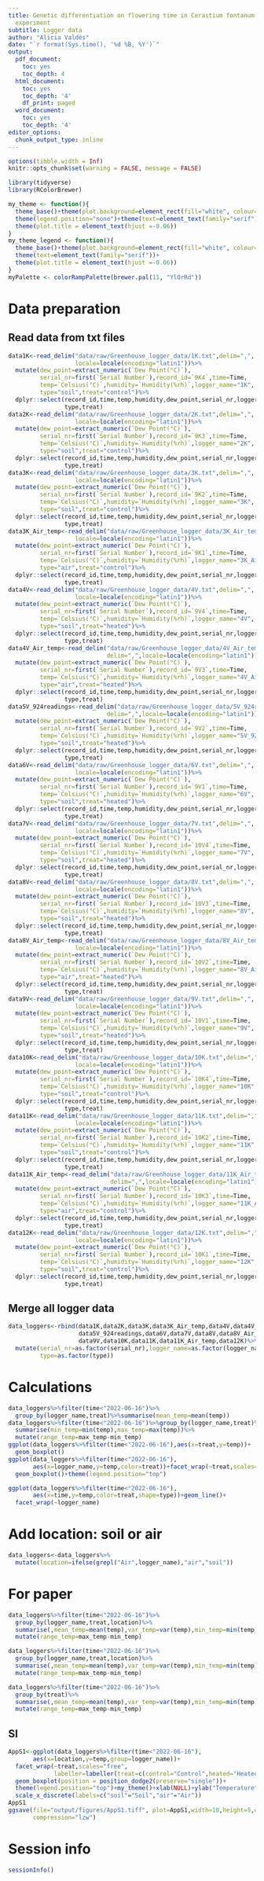 ```yaml
---
title: Genetic differentiation on flowering time in Cerastium fontanum using a greenhouse
  experiment
subtitle: Logger data
author: "Alicia Valdés"
date: "`r format(Sys.time(), '%d %B, %Y')`"
output:
  pdf_document:
    toc: yes
    toc_depth: 4
  html_document:
    toc: yes
    toc_depth: '4'
    df_print: paged
  word_document:
    toc: yes
    toc_depth: '4'
editor_options:
  chunk_output_type: inline
---
```


```r
options(tibble.width = Inf)
knitr::opts_chunk$set(warning = FALSE, message = FALSE) 
```

```r
library(tidyverse)
library(RColorBrewer)
```

```r
my_theme <- function(){
  theme_base()+theme(plot.background=element_rect(fill="white", colour=NA))+
  theme(legend.position="none")+theme(text=element_text(family="serif"))+
  theme(plot.title = element_text(hjust =-0.06))
}
my_theme_legend <- function(){
  theme_base()+theme(plot.background=element_rect(fill="white", colour=NA))+
  theme(text=element_text(family="serif"))+
  theme(plot.title = element_text(hjust =-0.06))
}
myPalette <- colorRampPalette(brewer.pal(11, "YlOrRd"))
```

# Data preparation

## Read data from txt files

```r
data1K<-read_delim("data/raw/Greenhouse_logger_data/1K.txt",delim=",",
                   locale=locale(encoding="latin1"))%>%
  mutate(dew_point=extract_numeric(`Dew Point(°C)`),
         serial_nr=first(`Serial Number`),record_id=`9K4`,time=Time,
         temp=`Celsius(°C)`,humidity=`Humidity(%rh)`,logger_name="1K",
         type="soil",treat="control")%>%
  dplyr::select(record_id,time,temp,humidity,dew_point,serial_nr,logger_name,
                type,treat)
data2K<-read_delim("data/raw/Greenhouse_logger_data/2K.txt",delim=",",
                   locale=locale(encoding="latin1"))%>%
  mutate(dew_point=extract_numeric(`Dew Point(°C)`),
         serial_nr=first(`Serial Number`),record_id=`9K3`,time=Time,
         temp=`Celsius(°C)`,humidity=`Humidity(%rh)`,logger_name="2K",
         type="soil",treat="control")%>%
  dplyr::select(record_id,time,temp,humidity,dew_point,serial_nr,logger_name,
                type,treat)
data3K<-read_delim("data/raw/Greenhouse_logger_data/3K.txt",delim=",",
                   locale=locale(encoding="latin1"))%>%
  mutate(dew_point=extract_numeric(`Dew Point(°C)`),
         serial_nr=first(`Serial Number`),record_id=`9K2`,time=Time,
         temp=`Celsius(°C)`,humidity=`Humidity(%rh)`,logger_name="3K",
         type="soil",treat="control")%>%
  dplyr::select(record_id,time,temp,humidity,dew_point,serial_nr,logger_name,
                type,treat)
data3K_Air_temp<-read_delim("data/raw/Greenhouse_logger_data/3K_Air_temp.txt",delim=",",
                   locale=locale(encoding="latin1"))%>%
  mutate(dew_point=extract_numeric(`Dew Point(°C)`),
         serial_nr=first(`Serial Number`),record_id=`9K1`,time=Time,
         temp=`Celsius(°C)`,humidity=`Humidity(%rh)`,logger_name="3K_Air_temp",
         type="air",treat="control")%>%
  dplyr::select(record_id,time,temp,humidity,dew_point,serial_nr,logger_name,
                type,treat)
data4V<-read_delim("data/raw/Greenhouse_logger_data/4V.txt",delim=",",
                   locale=locale(encoding="latin1"))%>%
  mutate(dew_point=extract_numeric(`Dew Point(°C)`),
         serial_nr=first(`Serial Number`),record_id=`9V4`,time=Time,
         temp=`Celsius(°C)`,humidity=`Humidity(%rh)`,logger_name="4V",
         type="soil",treat="heated")%>%
  dplyr::select(record_id,time,temp,humidity,dew_point,serial_nr,logger_name,
                type,treat)
data4V_Air_temp<-read_delim("data/raw/Greenhouse_logger_data/4V_Air_temp.txt",
                            delim=",",locale=locale(encoding="latin1"))%>%
  mutate(dew_point=extract_numeric(`Dew Point(°C)`),
         serial_nr=first(`Serial Number`),record_id=`9V3`,time=Time,
         temp=`Celsius(°C)`,humidity=`Humidity(%rh)`,logger_name="4V_Air_temp",
         type="air",treat="heated")%>%
  dplyr::select(record_id,time,temp,humidity,dew_point,serial_nr,logger_name,
                type,treat)
data5V_924readings<-read_delim("data/raw/Greenhouse_logger_data/5V_924readings.txt",
                            delim=",",locale=locale(encoding="latin1"))%>%
  mutate(dew_point=extract_numeric(`Dew Point(°C)`),
         serial_nr=first(`Serial Number`),record_id=`9V2`,time=Time,
         temp=`Celsius(°C)`,humidity=`Humidity(%rh)`,logger_name="5V_924readings",
         type="soil",treat="heated")%>%
  dplyr::select(record_id,time,temp,humidity,dew_point,serial_nr,logger_name,
                type,treat)
data6V<-read_delim("data/raw/Greenhouse_logger_data/6V.txt",delim=",",
                   locale=locale(encoding="latin1"))%>%
  mutate(dew_point=extract_numeric(`Dew Point(°C)`),
         serial_nr=first(`Serial Number`),record_id=`9V1`,time=Time,
         temp=`Celsius(°C)`,humidity=`Humidity(%rh)`,logger_name="6V",
         type="soil",treat="heated")%>%
  dplyr::select(record_id,time,temp,humidity,dew_point,serial_nr,logger_name,
                type,treat)
data7V<-read_delim("data/raw/Greenhouse_logger_data/7V.txt",delim=",",
                   locale=locale(encoding="latin1"))%>%
  mutate(dew_point=extract_numeric(`Dew Point(°C)`),
         serial_nr=first(`Serial Number`),record_id=`10V4`,time=Time,
         temp=`Celsius(°C)`,humidity=`Humidity(%rh)`,logger_name="7V",
         type="soil",treat="heated")%>%
  dplyr::select(record_id,time,temp,humidity,dew_point,serial_nr,logger_name,
                type,treat)
data8V<-read_delim("data/raw/Greenhouse_logger_data/8V.txt",delim=",",
                   locale=locale(encoding="latin1"))%>%
  mutate(dew_point=extract_numeric(`Dew Point(°C)`),
         serial_nr=first(`Serial Number`),record_id=`10V3`,time=Time,
         temp=`Celsius(°C)`,humidity=`Humidity(%rh)`,logger_name="8V",
         type="soil",treat="heated")%>%
  dplyr::select(record_id,time,temp,humidity,dew_point,serial_nr,logger_name,
                type,treat)
data8V_Air_temp<-read_delim("data/raw/Greenhouse_logger_data/8V_Air_temp.txt",delim=",",
                   locale=locale(encoding="latin1"))%>%
  mutate(dew_point=extract_numeric(`Dew Point(°C)`),
         serial_nr=first(`Serial Number`),record_id=`10V2`,time=Time,
         temp=`Celsius(°C)`,humidity=`Humidity(%rh)`,logger_name="8V_Air_temp",
         type="air",treat="heated")%>%
  dplyr::select(record_id,time,temp,humidity,dew_point,serial_nr,logger_name,
                type,treat)
data9V<-read_delim("data/raw/Greenhouse_logger_data/9V.txt",delim=",",
                   locale=locale(encoding="latin1"))%>%
  mutate(dew_point=extract_numeric(`Dew Point(°C)`),
         serial_nr=first(`Serial Number`),record_id=`10V1`,time=Time,
         temp=`Celsius(°C)`,humidity=`Humidity(%rh)`,logger_name="9V",
         type="soil",treat="heated")%>%
  dplyr::select(record_id,time,temp,humidity,dew_point,serial_nr,logger_name,
                type,treat)
data10K<-read_delim("data/raw/Greenhouse_logger_data/10K.txt",delim=",",
                   locale=locale(encoding="latin1"))%>%
  mutate(dew_point=extract_numeric(`Dew Point(°C)`),
         serial_nr=first(`Serial Number`),record_id=`10K4`,time=Time,
         temp=`Celsius(°C)`,humidity=`Humidity(%rh)`,logger_name="10K",
         type="soil",treat="control")%>%
  dplyr::select(record_id,time,temp,humidity,dew_point,serial_nr,logger_name,
                type,treat)
data11K<-read_delim("data/raw/Greenhouse_logger_data/11K.txt",delim=",",
                   locale=locale(encoding="latin1"))%>%
  mutate(dew_point=extract_numeric(`Dew Point(°C)`),
         serial_nr=first(`Serial Number`),record_id=`10K2`,time=Time,
         temp=`Celsius(°C)`,humidity=`Humidity(%rh)`,logger_name="11K",
         type="soil",treat="control")%>%
  dplyr::select(record_id,time,temp,humidity,dew_point,serial_nr,logger_name,
                type,treat)
data11K_Air_temp<-read_delim("data/raw/Greenhouse_logger_data/11K_Air_temp.txt",
                             delim=",",locale=locale(encoding="latin1"))%>%
  mutate(dew_point=extract_numeric(`Dew Point(°C)`),
         serial_nr=first(`Serial Number`),record_id=`10K3`,time=Time,
         temp=`Celsius(°C)`,humidity=`Humidity(%rh)`,logger_name="11K_Air_temp",
         type="air",treat="control")%>%
  dplyr::select(record_id,time,temp,humidity,dew_point,serial_nr,logger_name,
                type,treat)
data12K<-read_delim("data/raw/Greenhouse_logger_data/12K.txt",delim=",",
                   locale=locale(encoding="latin1"))%>%
  mutate(dew_point=extract_numeric(`Dew Point(°C)`),
         serial_nr=first(`Serial Number`),record_id=`10K1`,time=Time,
         temp=`Celsius(°C)`,humidity=`Humidity(%rh)`,logger_name="12K",
         type="soil",treat="control")%>%
  dplyr::select(record_id,time,temp,humidity,dew_point,serial_nr,logger_name,
                type,treat)
```

## Merge all logger data

```r
data_loggers<-rbind(data1K,data2K,data3K,data3K_Air_temp,data4V,data4V_Air_temp,
                    data5V_924readings,data6V,data7V,data8V,data8V_Air_temp,
                    data9V,data10K,data11K,data11K_Air_temp,data12K)%>%
  mutate(serial_nr=as.factor(serial_nr),logger_name=as.factor(logger_name),
         type=as.factor(type))
```

# Calculations

```r
data_loggers%>%filter(time<"2022-06-16")%>%
  group_by(logger_name,treat)%>%summarise(mean_temp=mean(temp))
data_loggers%>%filter(time<"2022-06-16")%>%group_by(logger_name,treat)%>%
  summarise(min_temp=min(temp),max_temp=max(temp))%>%
  mutate(range_temp=max_temp-min_temp)
ggplot(data_loggers%>%filter(time<"2022-06-16"),aes(x=treat,y=temp))+
  geom_boxplot()
ggplot(data_loggers%>%filter(time<"2022-06-16"),
       aes(x=logger_name,y=temp,color=treat))+facet_wrap(~treat,scales="free")+
  geom_boxplot()+theme(legend.position="top")
```

```r
ggplot(data_loggers%>%filter(time<"2022-06-16"),
       aes(x=time,y=temp,color=treat,shape=type))+geom_line()+
  facet_wrap(~logger_name)
```

# Add location: soil or air

```r
data_loggers<-data_loggers%>%
  mutate(location=ifelse(grepl("Air",logger_name),"air","soil"))
```

# For paper

```r
data_loggers%>%filter(time<"2022-06-16")%>%
  group_by(logger_name,treat,location)%>%
  summarise(,mean_temp=mean(temp),var_temp=var(temp),min_temp=min(temp),max_temp=max(temp))%>%
  mutate(range_temp=max_temp-min_temp)
```

```r
data_loggers%>%filter(time<"2022-06-16")%>%
  group_by(logger_name,treat,location)%>%
  summarise(,mean_temp=mean(temp),var_temp=var(temp),min_temp=min(temp),max_temp=max(temp))%>%
  mutate(range_temp=max_temp-min_temp)
```

```r
data_loggers%>%filter(time<"2022-06-16")%>%
  group_by(treat)%>%
  summarise(,mean_temp=mean(temp),var_temp=var(temp),min_temp=min(temp),max_temp=max(temp))%>%
  mutate(range_temp=max_temp-min_temp)
```

## SI

```r
AppS1<-ggplot(data_loggers%>%filter(time<"2022-06-16"),
       aes(x=location,y=temp,group=logger_name))+
  facet_wrap(~treat,scales="free",
             labeller=labeller(treat=c(control="Control",heated="Heated")))+
  geom_boxplot(position = position_dodge2(preserve="single"))+
  theme(legend.position="top")+my_theme()+xlab(NULL)+ylab("Temperature")+
  scale_x_discrete(labels=c("soil"="Soil","air"="Air"))
AppS1
ggsave(file="output/figures/AppS1.tiff", plot=AppS1,width=10,height=5,dpi=300,
       compression="lzw")
```

# Session info

```r
sessionInfo()
```

